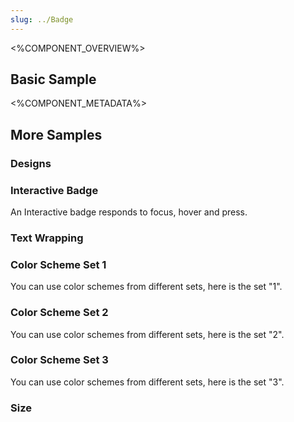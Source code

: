 ```yaml
---
slug: ../Badge
---
```




<%COMPONENT_OVERVIEW%>

## Basic Sample
<Basic />

<%COMPONENT_METADATA%>

## More Samples

### Designs

<Designs />

### Interactive Badge
An Interactive badge responds to focus, hover and press.

<Interactive />

### Text Wrapping
<WrappingTypes />

### Color Scheme Set 1
You can use color schemes from different sets, here is the set "1".

<Set1 />

### Color Scheme Set 2
You can use color schemes from different sets, here is the set "2".

<Set2 />

### Color Scheme Set 3
You can use color schemes from different sets, here is the set "3".

<Set3 />

### Size
<Size />